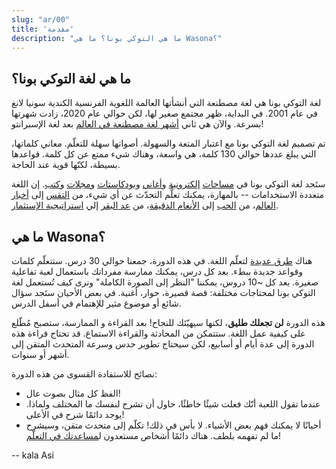 ```yaml
---
slug: "ar/00"
title: 'مقدمة'
description: "ما هي التوكي بونا؟ ما هي Wasona؟"
---
```


## ما هي لغة التوكي بونا؟

لغة التوكي بونا هي لغة مصطنعة التي أنشأتها العالمة اللغوية الفرنسية الكندية سونيا لانغ في عام 2001. في البداية، ظهر مجتمع صغير لها، لكن حوالي عام 2020، زادت شهرتها بسرعة. والآن هي ثاني [أشهر لغة مصطنعة في العالم](https://tokipona.org/conlang_communities) بعد لغة الإسبرانتو!

تم تصميم لغة التوكي بونا مع اعتبار المتعة والسهولة. أصواتها سهلة للتعلّم. معاني كلماتها، التي يبلغ عددها حوالي 130 كلمة، هي واسعة، وهناك شيء ممتع عن كل كلمة. قواعدها بسيطة، لكنّها قوية عند الحاجة.

ستَجد لغة التوكي بونا في [مساحات](https://discord.gg/ChC6qtVsSE) [إلكترونية](https://discord.gg/6zkugJFU4x) و[أغاني](https://www.youtube.com/playlist?list=PLeCE5N29ioyUbj_lvYm9IdGJnE2HPacVv) و[بودكاستات](https://www.youtube.com/playlist?list=PLjOmpMyMxd8Qs2mAXcLk817tQy_AQj09u) و[مجلات](https://liputenpo.org/) و[كتب](https://tokipona.org/). إن اللغة متعددة الاستخدامات -- بالمهارة، يمكنك تعلُّم التحدّث عن أي شيء، من [التقس](https://www.youtube.com/watch?v=J4fCq1aEAxA) إلى [أخبار العالم](https://www.youtube.com/watch?v=ljZfGt7PDxk)، من [الحب](https://www.youtube.com/watch?v=rr3ufODuIts) إلى [الأنغام الدقيقة](https://www.youtube.com/watch?v=fedFQIHREMo)، من [عد البقر](https://www.youtube.com/watch?v=xxClPfZDn-E) إلي [استراتيجية الإستثمار](https://www.youtube.com/watch?v=JIOT3bRzAGI).

## ما هي Wasona؟

هناك [طرق عديدة](en/other-courses) لتعلّم اللغة. في هذه الدورة، جمعنا حوالي 30 درس. ستتعلّم كلمات وقواعد جديدة ببطء. بعد كل درس، يمكنك ممارسة مفرداتك باستعمال لعبة تفاعلية صغيرة. بعد كل ~10 دروس، يمكننا "النظر إلى الصورة الكاملة" ونرى كيف تُستعمل لغة التوكي بونا لمحتاجات مختلفة: قصة قصيرة، حوار، أغنية. في بعض الأحيان ستَجد سؤال شائع أو موضوع مثير للإهتمام في أسفل الدرس.

هذه الدورة **لن تجعلك طليق**، لكنها سيهيّئك للنجاح! بعد القراءة و الممارسة، ستصبح مُطّلع على كيفية عمل اللغة. ستتمكن من المحادثة والقراءة الاستماع. قد تحتاج قراءة هذه الدورة إلى عدة أيام أو أسابيع، لكن سيحتاج تطوير حدس وسرعة المتحدث المتقن إلى أشهر أو سنوات.

نصائح للاستفادة القسوى من هذه الدورة:
* الفظ كل مثال بصوت عال!
* عندما تقول اللعبة أنّك فعلت شيئًا خاطئًا، حاول أن تشرح لنفسك ما المختلف ولماذا. يوجد دائمًا شرح في الأعلى!
* أحيانًا لا يمكنك فهم بعض الأشياء. لا بأس في ذلك! تكلّم إلى متحدث متقن، وسيشرح ما لم تفهمه بلطف. هناك دائمًا أشخاص مستعدون ل[مساعدتك في التعلّم](https://discord.gg/ChC6qtVsSE)!

-- kala Asi
